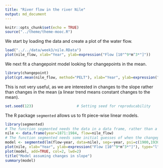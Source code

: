 ```yaml
---
title: "River flow in the river Nile"
output: md_document
---
```


```r
knitr::opts_chunk$set(echo = TRUE)
source("../theme/theme-mooc.R")
```

We start by loading the data and create a plot of the water flow.
```r
load("../../data/week3/nile.RData")
plot(nile_flow, xlab="Year", ylab=expression("Flow [10"^9*m^3*"]"))
```

We next fit a changepoint model looking for changepoints in the mean.
```r
library(changepoint)
plot(cpt.mean(nile_flow, method="PELT"), xlab="Year", ylab=expression("Flow [10"^9*m^3*"]"))
```

This is not very useful, as we are interested in changes to the slope rather than changes in the mean (a linear trend means constant changes to the mean).

```r
set.seed(123)                    # Setting seed for reproducability
```

The R package `segmented` allows us to fit piece-wise linear models. 
```r
library(segmented)
# The function segmented needs the data in a data frame, rather than a ts object
nile <- data.frame(year=1871:1984, flow=nile_flow)
# The function segmented needs some initial guesses of when the changepoint were
model <- segmented(lm(flow~year, data=nile), seg=~year, psi=c(1900,1930,1960))
plot(nile, xlab="Year", ylab=expression("Flow [10"^9*m^3*"]"), type="l")
plot(model, add=TRUE, col=2, lwd=2)
title("Model assuming changes in slope")
summary(model)
```
